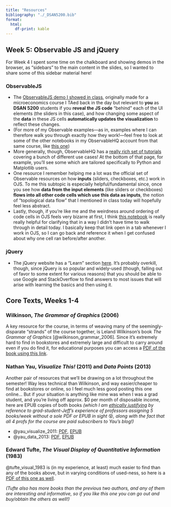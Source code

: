 ```yaml
---
title: "Resources"
bibliography: "./_DSAN5200.bib"
format:
  html:
    df-print: kable
---
```


## Week 5: Observable JS and jQuery

For Week 4 I spent some time on the chalkboard and showing demos in the browser, as "sidebars" to the main content in the slides, so I wanted to share some of this sidebar material here!

### ObservableJS

* The <a href='https://observablehq.com/@jpowerj/cobb-douglas' target='_blank'>ObservableJS demo I showed in class</a>, originally made for a microeconomics course I TAed back in the day but relevant to **you** as **DSAN 5200** students if you **reveal the JS code** "behind" each of the UI elements (the sliders in this case), and how changing some aspect of the **data** in these JS cells **automatically updates the visualization** to reflect these changes.
* (For more of my Observable examples---as in, examples where I can therefore walk you through exactly how they work!---feel free to look at some of the other notebooks in my ObservableHQ account from that same course, like <a href='https://observablehq.com/@jpowerj/exploitation-on-a-desert-island' target='_blank'>this one</a>)
* More generally, though, ObservableHQ has a <a href='https://observablehq.com/tutorials' target='_blank'>really rich set of tutorials</a> covering a bunch of different use cases! At the bottom of that page, for example, you'll see some which are tailored specifically to Python and Matplotlib users.
* One resource I remember helping me a lot was the official set of Observable resources on how **inputs** (sliders, checkboxes, etc.) work in OJS. To me this subtopic is especially helpful/fundamental since, once you see how **data from the input elements** (like sliders or checkboxes) **flows into all other code cells which use this data as inputs**, the notion of "topological data flow" that I mentioned in class today will hopefully feel less abstract.
* Lastly, though, if you're like me and the weirdness around ordering of code cells in OJS feels very bizarre at first, I think <a href='https://observablehq.com/@observablehq/how-observable-runs' target='_blank'>this notebook</a> is really really helpful for clarifying that in a way I didn't have time to walk through in detail today. I basically keep that link open in a tab whenever I work in OJS, so I can go back and reference it when I get confused about why one cell ran before/after another.

### jQuery

* The jQuery website has a "Learn" section <a href='https://learn.jquery.com/' target='_blank'>here</a>. It's probably overkill, though, since jQuery is so popular and widely-used (though, falling out of favor to some extent for various reasons) that you should be able to use Google and StackOverflow to find answers to most issues that will arise with learning the basics and then using it.

## Core Texts, Weeks 1-4

### Wilkinson, *The Grammar of Graphics* (2006)

A key resource for the course, in terms of weaving many of the seemingly-disparate "strands" of the course together, is Leland Wilkinson's book *The Grammar of Graphics* [@wilkinson_grammar_2006]. Since it's extremely hard to find in bookstores and extremely large and difficult to carry around even if you do find it, for educational purposes you can access a <a href='https://www.dropbox.com/scl/fi/5y1kyvbikedswxy3vgywp/Leland-Wilkinson-D.-Wills-D.-Rope-A.-Norton-R.-Dubbs-The-Grammar-of-Graphics.pdf?rlkey=wu63xjp4thninub8k17v5fk41&dl=1' target='_blank'>PDF of the book using this link</a>.

### Nathan Yau, *Visualize This!* (2011) and *Data Points* (2013)

Another pair of resources that we'll be drawing on a lot throughout the semester! Way less technical than Wilkinson, and way easier/cheaper to find at bookstores or online, so I feel much less good posting this one online... But if your situation is anything like mine was when I was a grad student, and you're living off approx. $0 per month of disposable income, here are EPUB copies of both books *(which I am <a href='https://jjacobs.me/dsan5450' target='_blank'>ethically justifying</a> by reference to grad-student-Jeff's experience of professors assigning 5 books/week without a sole PDF or EPUB in sight* 😵*, along with the fact that all 4 profs for the course are paid subscribers to Yau's blog!)*

* @yau_visualize_2011: <a href='https://www.dropbox.com/scl/fi/mm900nxq8kahg3xv8n6ty/yau-nathan-visualize-this.pdf?rlkey=8u4xe6nt74t8vi6r97m5i7rq8&dl=1' target='_blank'>PDF</a>, <a href='https://www.dropbox.com/scl/fi/5sfzzz7uv7d08oi17qg7p/yau-nathan-visualize-this.epub?rlkey=b353utpjp5fdvd1ijix5dh20s&dl=1' target='_blank'>EPUB</a>
* @yau_data_2013: <a href='https://www.dropbox.com/scl/fi/veayaek4wqrprkuwrxqye/yau-nathan-data-points.pdf?rlkey=ps2lvbsach1opkkeo95lq5tuw&dl=1' target='_blank'>PDF</a>, <a href='https://www.dropbox.com/scl/fi/ueetu4ebmi3t88xxhsps4/yau-nathan-data-points.epub?rlkey=dh6m1bj9qb4ep34f7cika2clu&dl=1' target='_blank'>EPUB</a>

### Edward Tufte, *The Visual Display of Quantitative Information* (1983)

@tufte_visual_1983 is (in my experience, at least) much easier to find than any of the books above, but in varying conditions of used-ness, so here is a <a href='https://www.dropbox.com/scl/fi/i130zosev7xr0lkwqh9xz/Edward-R.-Tufte-The-Visual-Display-of-Quantitative-Information.pdf?rlkey=ldbvvoel1vwdsgz216cjcy2ac&dl=1' target='_blank'>PDF of this one as well</a>.

*(Tufte also has more books than the previous two authors, and any of them are interesting and informative, so if you like this one you can go out and buy/obtain the others as well!)*
